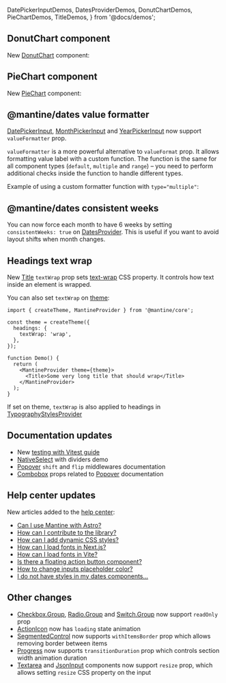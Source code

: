   DatePickerInputDemos,
  DatesProviderDemos,
  DonutChartDemos,
  PieChartDemos,
  TitleDemos,
} from '@docs/demos';


## DonutChart component

New [DonutChart](/charts/donut-chart) component:

<Demo data={DonutChartDemos.usage} />

## PieChart component

New [PieChart](/charts/pie-chart) component:

<Demo data={PieChartDemos.usage} />

## @mantine/dates value formatter

[DatePickerInput](/dates/date-picker-input), [MonthPickerInput](/dates/month-picker-input) and
[YearPickerInput](/dates/year-picker-input) now support `valueFormatter` prop.

`valueFormatter` is a more powerful alternative to `valueFormat` prop.
It allows formatting value label with a custom function.
The function is the same for all component types (`default`, `multiple` and `range`)
– you need to perform additional checks inside the function to handle different types.

Example of using a custom formatter function with `type="multiple"`:

<Demo data={DatePickerInputDemos.valueFormatter} />

## @mantine/dates consistent weeks

You can now force each month to have 6 weeks by setting `consistentWeeks: true` on
[DatesProvider](/dates/getting-started). This is useful if you want to avoid layout
shifts when month changes.

<Demo data={DatesProviderDemos.consistentWeeks} />

## Headings text wrap

New [Title](/core/title) `textWrap` prop sets [text-wrap](https://developer.mozilla.org/en-US/docs/Web/CSS/text-wrap)
CSS property. It controls how text inside an element is wrapped.

<Demo data={TitleDemos.textWrap} />

You can also set `textWrap` on [theme](/theming/theme-object):

```tsx
import { createTheme, MantineProvider } from '@mantine/core';

const theme = createTheme({
  headings: {
    textWrap: 'wrap',
  },
});

function Demo() {
  return (
    <MantineProvider theme={theme}>
      <Title>Some very long title that should wrap</Title>
    </MantineProvider>
  );
}
```

If set on theme, `textWrap` is also applied to headings in [TypographyStylesProvider](/core/typography-styles-provider)

## Documentation updates

- New [testing with Vitest guide](/guides/vitest/)
- [NativeSelect](/core/native-select/#with-dividers) with dividers demo
- [Popover](/core/popover/#middlewares) `shift` and `flip` middlewares documentation
- [Combobox](/core/combobox/#popover-props) props related to [Popover](/core/popover) documentation

## Help center updates

New articles added to the [help center](https://help.mantine.dev):

- [Can I use Mantine with Astro?](https://help.mantine.dev/q/can-i-use-mantine-with-astro)
- [How can I contribute to the library?](https://help.mantine.dev/q/how-can-i-contribute)
- [How can I add dynamic CSS styles?](https://help.mantine.dev/q/dynamic-css-styles)
- [How can I load fonts in Next.js?](https://help.mantine.dev/q/next-load-fonts)
- [How can I load fonts in Vite?](https://help.mantine.dev/q/vite-load-fonts)
- [Is there a floating action button component?](https://help.mantine.dev/q/floating-action-button)
- [How to change inputs placeholder color?](https://help.mantine.dev/q/inputs-placeholder-color)
- [I do not have styles in my dates components...](https://help.mantine.dev/q/dates-missing-styles)

## Other changes

- [Checkbox.Group](/core/checkbox), [Radio.Group](/core/radio) and [Switch.Group](/core/switch) now support `readOnly` prop
- [ActionIcon](/core/action-icon) now has `loading` state animation
- [SegmentedControl](/core/segmented-control) now supports `withItemsBorder` prop which allows removing border between items
- [Progress](/core/progress) now supports `transitionDuration` prop which controls section width animation duration
- [Textarea](/core/textarea) and [JsonInput](/core/json-input) components now support `resize` prop, which allows setting `resize` CSS property on the input
